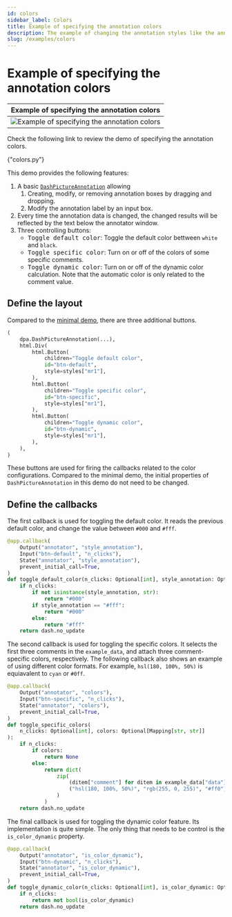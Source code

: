 ```yaml
---
id: colors
sidebar_label: Colors
title: Example of specifying the annotation colors
description: The example of changing the annotation styles like the annotation color.
slug: /examples/colors
---
```





# Example of specifying the annotation colors

<div className="float-right indark-inv">

|                  Example of specifying the annotation colors                   |
| :----------------------------------------------------------------------------: |
| ![Example of specifying the annotation colors](/img/examples/demo-colors.webp) |

</div>

Check the following link to review the demo of specifying the annotation colors.

<p>
  <DarkButton to={demoURL("colors.py")} icon={mdiLanguagePython}>
    {"colors.py"}
  </DarkButton>
</p>

This demo provides the following features:

1. A basic [`DashPictureAnnotation`](../../apis/DashPictureAnnotation.mdx) allowing
   1. Creating, modify, or removing annotation boxes by dragging and dropping.
   2. Modify the annotation label by an input box.
2. Every time the annotation data is changed, the changed results will be reflected
   by the text below the annotator window.
3. Three controlling buttons:
   - <kbd>Toggle default color</kbd>: Toggle the default color bettween `white`
     and `black`.
   - <kbd>Toggle specific color</kbd>: Turn on or off of the colors of some
     specific comments.
   - <kbd>Toggle dynamic color</kbd>: Turn on or off of the dynamic color
     calculation. Note that the automatic color is only related to the comment
     value.

## Define the layout

Compared to the [minimal demo](./minimal.mdx), there are three additional buttons.

```python
(
    dpa.DashPictureAnnotation(...),
    html.Div(
        html.Button(
            children="Toggle default color",
            id="btn-default",
            style=styles["mr1"],
        ),
        html.Button(
            children="Toggle specific color",
            id="btn-specific",
            style=styles["mr1"],
        ),
        html.Button(
            children="Toggle dynamic color",
            id="btn-dynamic",
            style=styles["mr1"],
        ),
    ),
)
```

These buttons are used for firing the callbacks related to the color configurations.
Compared to the minimal demo, the initial properties of `DashPictureAnnotation` in
this demo do not need to be changed.

## Define the callbacks

The first callback is used for toggling the default color. It reads the previous
default color, and change the value between `#000` and `#fff`.

```python showLineNumbers
@app.callback(
    Output("annotator", "style_annotation"),
    Input("btn-default", "n_clicks"),
    State("annotator", "style_annotation"),
    prevent_initial_call=True,
)
def toggle_default_color(n_clicks: Optional[int], style_annotation: Optional[str]):
    if n_clicks:
        if not isinstance(style_annotation, str):
            return "#000"
        if style_annotation == "#fff":
            return "#000"
        else:
            return "#fff"
    return dash.no_update
```

The second callback is used for toggling the specific colors. It selects the first
three comments in the `example_data`, and attach three comment-specific colors,
respectively. The following callback also shows an example of using different color
formats. For example, `hsl(180, 100%, 50%)` is equiavalent to `cyan` or `#0ff`.

```python showLineNumbers
@app.callback(
    Output("annotator", "colors"),
    Input("btn-specific", "n_clicks"),
    State("annotator", "colors"),
    prevent_initial_call=True,
)
def toggle_specific_colors(
    n_clicks: Optional[int], colors: Optional[Mapping[str, str]]
):
    if n_clicks:
        if colors:
            return None
        else:
            return dict(
                zip(
                    (ditem["comment"] for ditem in example_data["data"]),
                    ("hsl(180, 100%, 50%)", "rgb(255, 0, 255)", "#ff0"),
                )
            )
    return dash.no_update
```

The final callback is used for toggling the dynamic color feature. Its implementation
is quite simple. The only thing that needs to be control is the `is_color_dynamic`
property.

```python showLineNumbers
@app.callback(
    Output("annotator", "is_color_dynamic"),
    Input("btn-dynamic", "n_clicks"),
    State("annotator", "is_color_dynamic"),
    prevent_initial_call=True,
)
def toggle_dynamic_color(n_clicks: Optional[int], is_color_dynamic: Optional[bool]):
    if n_clicks:
        return not bool(is_color_dynamic)
    return dash.no_update
```
